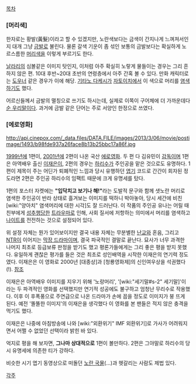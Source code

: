 [[목차]]

=== [머리색] ===
한자로는 황발(黃髮)이라고 할 수 있겠지만, 노란색보다는 금색이 간지나게 느껴져서인지 대개 그냥 [[금발]]로 불린다. 물론 갈색 기운이 좀 섞인 보통의 금발보다는 확실하게 노르스름한 [[머리색]]을 이렇게 부르기도 한다. 

[[날라리]]의 심볼같은 이미지 탓인지, 이처럼 아주 확실히 노랗게 물들이는 경우는 그리 흔하지 않은 편. 10대 후반~20대 초반의 연령층에서 아주 간혹 볼 수 있다. 만화 캐릭터로는 [[도우너]] 같은 경우가 이에 해당. [[기타노 다케시]]가 [[자토이치]]에서 이 색으로 머리를 [[염색]]하기도 했다.

어르신들께서 금발의 멸칭으로 쓰기도 하시는데, 실제로 이쪽이 구어체에 더 가까운데다 [[순 우리말]]이다. 과거에 금발 같은 단어는 주로 서양인 한정으로 쓰였다.

=== [에로영화] === 

http://api.cinepox.com/_data.files/DATA.FILE/images/2013/3/06/movie/postimage/1493/b98fde937a26face8b13b25bbc17a86f.jpg

[[1999년]]에 1편이, [[2001년]]에 2편이 나온 국산 [[에로영화]]. 두 편 다 김유민이 [[감독]]이며 1편은 아역배우 출신 [[이재은]]이, 2편의 경우는 [[하리수]]가 주인공을 맡은 것으로도 유명하다. 1편이 제목이 주는 어딘가 퇴폐적인 느낌과 당시 유행하던 [[엽기]] 코드로 간간이 회자된 정도라면 2편은 주인공 하리수의 임팩트 때문에 크게 유명세를 탔다.

1편의 포스터 자켓에는 '''"입닥치고 보기나 해!"'''라는 도발적 문구와 함께 샛노란 머리로 염색한 주인공이 반라 상태로 흘겨보는 이미지를 떡하니 박아놓아, 당시 세간에 비친 [wiki:"양아치" 염색머리에 대한 시각]도 잘 드러난다. 이 작품의 주인공 유나는 어릴 때 친부에게 [[성추행]]당한 [[트라우마]]로 인해, 사회 질서에 저항하는 의미에서 머리를 염색하고 [[나이트]]를 전전하는 것으로 설정되어 있다.

위 설정 자체는 뭔가 있어보이지만 결국 내용 자체는 무분별한 [[난교]]와 혼음, 그리고 [[NTR]]이 이어지는 [[막장 드라마]]이며, 결국 파국적인 결말로 끝난다. 묘사가 너무 과격한 나머지 최초로 등급보류 판정을 받기도 했고 평론가들에게는 그리 좋은 평을 받지 못했다. 유일하게 괜찮은 평가를 들은 것은 최초로 성인배역을 시작한 이재은의 연기력 정도였다. 이재은은 이 영화로 2000년 [대종상]과 [청룡영화제]의 신인여우상을 석권했다(!). [http://movie.naver.com/movie/bi/fi/prize.nhn?code=18&rnd=20 참조]

이재은은 아역배우 이미지를 지우기 위해 '노랑머리', '[wiki:"세기말#s-2" 세기말]'이라는 두 파격적인 영화를 선택했지만 연기적 성공에도 불구하고 엄청난 무리수로 작용했다. 이후 이 후폭풍으로 주연급으로 나온 드라마가 손에 꼽을 정도로 이미지가 붕 뜨게 된다. 예전 '똘똘한 이미지'의 이재은을 생각했다 이 영화를 본 팬들은 적지 않은 충격을 먹기도 했다.

이재은은 나중에 아침방송에 나와 [wiki:"외환위기" IMF 외환위기]로 가사가 어려워지면서 어쩔 수 없었던 선택이라 밝힌 바 있다.

억지로 평을 해 보자면, '''그나마 상대적으로''' 1편이 볼만하다. 2편은 그야말로 하리수의 당시 유명세에 의존한 티가 강하다.

비슷한 시기 엽기 동영상으로 떠돌던 [[노란 국물]](…)과 헷갈리는 사람도 제법 있다.

[[각주]]
